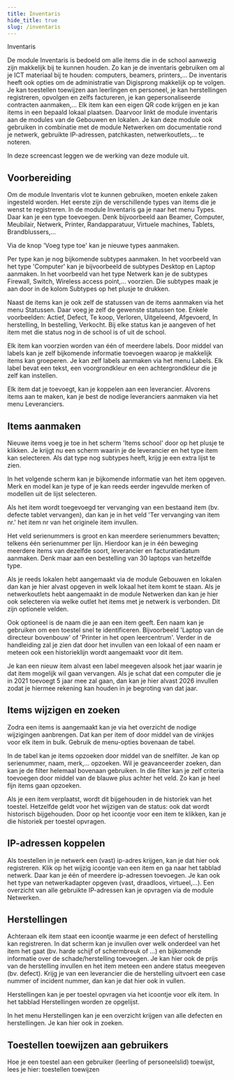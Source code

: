 ```yaml
---
title: Inventaris
hide_title: true  
slug: /inventaris
---
```


<ImageTitle img="inventaris.png">Inventaris</ImageTitle>

De module Inventaris is bedoeld om alle items die in de school aanwezig zijn makkelijk bij te kunnen houden. Zo kan je de inventaris gebruiken om al je ICT materiaal bij te houden: computers, beamers, printers,... De inventaris heeft ook opties om de administratie van Digisprong makkelijk op te volgen. Je kan toestellen toewijzen aan leerlingen en personeel, je kan herstellingen registreren, opvolgen en zelfs factureren, je kan gepersonaliseerde contracten aanmaken,... Elk item kan een eigen QR code krijgen en je kan items in een bepaald lokaal plaatsen. Daarvoor linkt de module inventaris aan de modules van de Gebouwen en lokalen. Je kan deze module ook gebruiken in combinatie met de module Netwerken om documentatie rond je netwerk, gebruikte IP-adressen, patchkasten, netwerkoutlets,... te noteren.

In deze screencast leggen we de werking van deze module uit.

<Youtube url="https://www.youtube.com/embed/O4u-2SnFxjQ" />

## Voorbereiding

Om de module Inventaris vlot te kunnen gebruiken, moeten enkele zaken ingesteld worden. Het eerste zijn de verschillende types van items die je wenst te registreren. In de module Inventaris ga je naar het menu Types. Daar kan je een type toevoegen. Denk bijvoorbeeld aan Beamer, Computer, Meubilair, Netwerk, Printer, Randapparatuur, Virtuele machines, Tablets, Brandblussers,...

Via de knop 'Voeg type toe' kan je nieuwe types aanmaken.

Per type kan je nog bijkomende subtypes aanmaken. In het voorbeeld van het type 'Computer' kan je bijvoorbeeld de subtypes Desktop en Laptop aanmaken. In het voorbeeld van het type Netwerk kan je de subtypes Firewall, Switch, Wireless access point,... voorzien. Die subtypes maak je aan door in de kolom Subtypes op het plusje te drukken.

Naast de items kan je ook zelf de statussen van de items aanmaken via het menu Statussen. Daar voeg je zelf de gewenste statussen toe. Enkele voorbeelden: Actief, Defect, Te koop, Verloren, Uitgeleend, Afgevoerd, In herstelling, In bestelling, Verkocht. Bij elke status kan je aangeven of het item met die status nog in de school is of uit de school.

Elk item kan voorzien worden van één of meerdere labels. Door middel van labels kan je zelf bijkomende informatie toevoegen waarop je makkelijk items kan groeperen. Je kan zelf labels aanmaken via het menu Labels. Elk label bevat een tekst, een voorgrondkleur en een achtergrondkleur die je zelf kan instellen. 

Elk item dat je toevoegt, kan je koppelen aan een leverancier. Alvorens items aan te maken, kan je best de nodige leveranciers aanmaken via het menu Leveranciers.

## Items aanmaken

Nieuwe items voeg je toe in het scherm 'Items school' door op het plusje te klikken. Je krijgt nu een scherm waarin je de leverancier en het type item kan selecteren. Als dat type nog subtypes heeft, krijg je een extra lijst te zien.

In het volgende scherm kan je bijkomende informatie van het item opgeven. Merk en model kan je type of je kan reeds eerder ingevulde merken of modellen uit de lijst selecteren.

Als het item wordt toegevoegd ter vervanging van een bestaand item (bv. defecte tablet vervangen), dan kan je in het veld 'Ter vervanging van item nr.' het item nr van het originele item invullen.

Het veld serienummers is groot en kan meerdere serienummers bevatten; telkens één serienummer per lijn. Hierdoor kan je in één beweging meerdere items van dezelfde soort, leverancier en facturatiedatum aanmaken. Denk maar aan een bestelling van 30 laptops van hetzelfde type.

Als je reeds lokalen hebt aangemaakt via de module Gebouwen en lokalen dan kan je hier alvast opgeven in welk lokaal het item komt te staan. Als je netwerkoutlets hebt aangemaakt in de module Netwerken dan kan je hier ook selecteren via welke outlet het items met je netwerk is verbonden. Dit zijn optionele velden.

Ook optioneel is de naam die je aan een item geeft. Een naam kan je gebruiken om een toestel snel te identificeren. Bijvoorbeeld 'Laptop van de directeur bovenbouw' of 'Printer in het open leercentrum'. Verder in de handleiding zal je zien dat door het invullen van een lokaal of een naam er meteen ook een historieklijn wordt aangemaakt voor dit item.

Je kan een nieuw item alvast een label meegeven alsook het jaar waarin je dat item mogelijk wil gaan vervangen. Als je schat dat een computer die je in 2021 toevoegt 5 jaar mee zal gaan, dan kan je hier alvast 2026 invullen zodat je hiermee rekening kan houden in je begroting van dat jaar.

## Items wijzigen en zoeken

Zodra een items is aangemaakt kan je via het overzicht de nodige wijzigingen aanbrengen. Dat kan per item of door middel van de vinkjes voor elk item in bulk. Gebruik de menu-opties bovenaan de tabel.

In de tabel kan je items opzoeken door middel van de snelfilter. Je kan op serienummer, naam, merk,... opzoeken. Wil je geavanceerder zoeken, dan kan je de filter helemaal bovenaan gebruiken. In die filter kan je zelf criteria toevoegen door middel van de blauwe plus achter het veld. Zo kan je heel fijn items gaan opzoeken.

Als je een item verplaatst, wordt dit bijgehouden in de historiek van het toestel. Hetzelfde geldt voor het wijzigen van de status: ook dat wordt historisch bijgehouden. Door op het icoontje voor een item te klikken, kan je die historiek per toestel opvragen.

## IP-adressen koppelen 

Als toestellen in je netwerk een (vast) ip-adres krijgen, kan je dat hier ook registreren. Klik op het wijzig icoontje van een item en ga naar het tabblad netwerk. Daar kan je één of meerdere ip-adressen toevoegen. Je kan ook het type van netwerkadapter opgeven (vast, draadloos, virtueel,...). Een overzicht van alle gebruikte IP-adressen kan je opvragen via de module Netwerken.
 
## Herstellingen

Achteraan elk item staat een icoontje waarme je een defect of herstelling kan registreren. In dat scherm kan je invullen over welk onderdeel van het item het gaat (bv. harde schijf of schermbreuk of ...) en bijkomende informatie over de schade/herstelling toevoegen. Je kan hier ook de prijs van de herstelling invullen en het item meteen een andere status meegeven (bv. defect). Krijg je van een leverancier die de herstelling uitvoert een case nummer of incident nummer, dan kan je dat hier ook in vullen.

Herstellingen kan je per toestel opvragen via het icoontje voor elk item. In het tabblad Herstellingen worden ze opgelijst.

In het menu Herstellingen kan je een overzicht krijgen van alle defecten en herstellingen. Je kan hier ook in zoeken.

## Toestellen toewijzen aan gebruikers

Hoe je een toestel aan een gebruiker (leerling of personeelslid) toewijst, lees je hier: toestellen toewijzen
